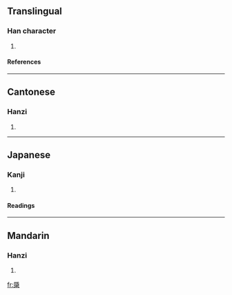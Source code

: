 ==Translingual==
===Han character===
{{Han char|rn=75|rad=木|as=13|sn=17|four=7290<sub>4</sub>|canj=弓一木 (NMD), X弓一木 (XNMD)}}
# {{defn|Han|sort=木13}}
====References====
{{Han ref|kx=0556.040|dkj=15636|dj=0945.240|hdz=21297.020|uh=6A83|ud=27267|bh=ED41|bd=60737}}

----
==Cantonese==
===Hanzi===
{{yue-hanzi|jyut=|y=yan2}}
# {{defn|Cantonese}}

----
==Japanese==
===Kanji===
{{ja-kanji|grade=|rs=木13}}
# {{defn|Japanese}} 
====Readings====
{{ja-readings|on=[[いん]] (in), [[おん]] (on)|kun=[[ためぎ]] (tamegi)}}

----
==Mandarin==
===Hanzi===
{{cmn-hanzi|pin=[[yǐn]] ([[yin3]])|wg=yin<sup>3</sup>}}
# {{defn|Mandarin}}

[[fr:檃]]